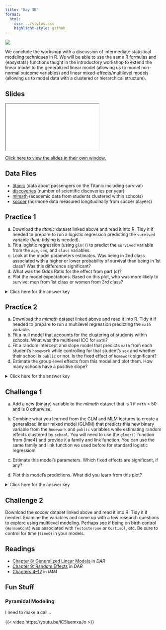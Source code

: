 ```yaml
---
title: "Day 3B"
format:
  html:
    css: ../styles.css
    highlight-style: github
---
```


![](../img/analytics_2780E3.svg){.hero}


We conclude the workshop with a discussion of intermediate statistical modeling techniques in R. We will be able to use the same R formulas and \{easystats\} functions taught in the introductory workshop to extend the linear model to the generalized linear model (allowing us to model non-normal outcome variables) and linear mixed-effects/multilevel models (allowing us to model data with a clustered or hierarchical structure).

## Slides

<iframe class="slide-deck" src="./Slides/3B_Slides.html" title="Day 3B Slideshow">
</iframe>

[Click here to view the slides in their own window.](./Slides/3B_Slides.html)

## Data Files

- <a href="titanic.csv" download="titanic.csv">titanic</a> (data about passengers on the Titanic including survival)
- <a href="discoveries.csv" download="discoveries.csv">discoveries</a> (number of scientific discoveries per year)
- <a href="mlmath.csv" download="mlmath.csv">mlmath</a> (academic data from students clustered within schools)
- <a href="soccer.csv" download="soccer.csv">soccer</a> (hormone data measured longitudinally from soccer players)

## Practice 1

a) Download the *titanic* dataset linked above and read it into R. Tidy it if needed to prepare to run a logistic regression predicting the `survived` variable (*hint:* tidying is needed). 
b) Fit a logistic regression (using `glm()`) to predict the `survived` variable from the `age`, `sex`, and `class` variables.
c) Look at the model parameters estimates. Was being in 2nd class associated with a higher or lower probability of survival than being in 1st class? Was this difference significant?
d) What was the Odds Ratio for the effect from part (c)?
e) Plot the model expectations. Based on this plot, who was more likely to survive: men from 1st class or women from 3rd class?

<p><details>
<summary>Click here for the answer key</summary>
<blockquote>

**Answer (a)**

```r
#| message: false

library(tidyverse)
library(easystats)

titanic <- 
  read_csv("titanic.csv") |> 
  mutate(survived = if_else(survived == "yes", true = 1, false = 0))
```

**Answer (b)**

```r
fit1 <- glm(
  formula = survived ~ age + sex + class, 
  family = binomial(link = "logit"), 
  data = titanic
)
```

**Answer (c)**

```r
model_parameters(fit1) |> print_md()
```

Because the slope of "class (2nd)" is negative---in logit units---this means that being in 2nd class is associated with a lower probability of surviving than the reference group of "class (1st)." Because $p<.001$, this effect is significant. 

**Answer (d)**

```r
model_parameters(fit1, exponentiate = TRUE) |> print_md()
```

The odds ratio is this effect is 0.30.

**Answer (e)**

```r
plot(estimate_expectation(fit1))
```

Because the (dashed red) line for women in 3rd class is higher than the (blue solid) line for men in 1st class, the former were more likely to survive.

</blockquote></details></p>

## Practice 2

a) Download the *mlmath* dataset linked above and read it into R. Tidy it if needed to prepare to run a multilevel regression predicting the `math` variable. 
b) Fit a null model that accounts for the clustering of students within schools. What was the multilevel ICC for `math`?
c) Fit a random intercept and slope model that predicts `math` from each student's `homework` while controlling for that student's `sex` and whether their school is `public` or not. Is the fixed effect of `homework` significant?
d) Estimate the group-level effects from this model and plot them. How many schools have a positive slope?

<p><details>
<summary>Click here for the answer key</summary>
<blockquote>

**Answer (a)**

```r
#| message: false

library(lme4)

mlmath <- 
  read_csv("mlmath.csv") |> 
  mutate(across(c(student, sex, public), factor))
```

No tidying is strictly necessary here, but setting up factors is good practice.

**Answer (b)**

```r
fit2b <- lmer(
  math ~ 1 + (1 | school),
  data = mlmath
)
model_performance(fit2b) |> print_md()
```

The multilevel ICC for `math` is 0.32, i.e., 32\% of the variance is explained by differences between schools.

**Answer (c)**

```r
fit2c <- lmer(
  math ~ 1 + homework + sex + public + (1 + homework | school),
  data = mlmath
)
model_parameters(fit2c) |> print_md()
```

The fixed effect of `homework` was 1.98 but was not significant, $p=.216$.

**Answer (d)**

```r
estimate_grouplevel(fit2c) |> plot()
```

It looks like five of the ten schools (i.e., half) had positive homework slopes.

</blockquote></details></p>

## Challenge 1

a) Add a new (binary) variable to the *mlmath* dataset that is $1$ if `math` > 50 and is $0$ otherwise.

b) Combine what you learned from the GLM and MLM lectures to create a generalized linear mixed model (GLMM) that predicts this new binary variable from the `homework` and `public` variables while estimating random effects clustered by `school`. You will need to use the `glmer()` function from \{lme4\} and provide it a family and link function. You can use the same family and link function we used before for standard logistic regression!

c) Estimate this model's parameters. Which fixed effects are significant, if any?

d) Plot this model's predictions. What did you learn from this plot?

<p><details>
<summary>Click here for the answer key</summary>
<blockquote>

**Answer (a)**

```r
math_challenge <-
  mlmath |> 
  mutate(math_pass = if_else(math > 50, true = 1, false = 0))
```

**Answer (b)**

```r
fit <- glmer(
  math_pass ~ 1 + homework + public + (1 + homework | school),
  data = math_challenge,
  family = binomial(link = "logit")
)
```

**Answer (c)**

```r
model_parameters(fit) |> print_md()
```

The fixed effect of `public` is significantly negative and thus students from public schools were less likely to score higher than 50 on `math` than students from non-public schools. The fixed intercept was also significant, but that is less interesting.

**Answer (d)**

```r
estimate_relation(fit) |> plot()
```

This is a cool plot. It looks like students at non-public schools were very likely to score higher than 50 on `math` regardless of the amount of homework they did, whereas students at public schools became more likely to do so when they did more homework. We do need to be careful about this conclusion however, because this model did not explicitly test the homework-by-public interaction. So we would need to follow up on this hypothesis with more testing.

</blockquote></details></p>

## Challenge 2

Download the *soccer* dataset linked above and read it into R. Tidy it if needed. Examine the variables and come up with a few research questions to explore using multilevel modeling. Perhaps see if being on birth control (`HormonCont`) was associated with `Testosterone` or `Cortisol`, etc. Be sure to control for time (`time0`) in your models.

## Readings

- [Chapter 8: Generalized Linear Models](https://bookdown.org/steve_midway/DAR/glms-generalized-linear-models.html) in *DAR*
- [Chapter 9: Random Effects](https://bookdown.org/steve_midway/DAR/random-effects.html) in *DAR*
- [Chapters 4--12](https://www.learn-mlms.com/) in *IMM*

## Fun Stuff

### Pyramidal Modeling

I need to make a call...

{{< video https://youtu.be/lC5lsemxaJo >}}

